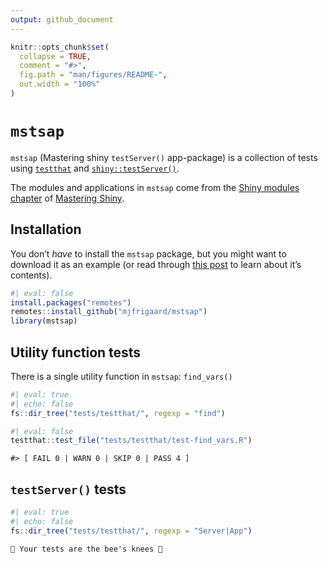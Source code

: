 ```yaml
---
output: github_document
---
```


<!-- README.md is generated from README.Rmd. Please edit that file -->

```r
knitr::opts_chunk$set(
  collapse = TRUE,
  comment = "#>",
  fig.path = "man/figures/README-",
  out.width = "100%"
)
```

# `mstsap`

<!-- badges: start -->

<!-- badges: end -->

`mstsap` (Mastering shiny `testServer()` app-package) is a collection of tests using [`testthat`](https://testthat.r-lib.org/) and [`shiny::testServer()`](https://search.r-project.org/CRAN/refmans/shiny/html/testServer.html). 

The modules and applications in `mstsap` come from the [Shiny modules chapter](https://mastering-shiny.org/scaling-modules.html) of [Mastering Shiny](https://mastering-shiny.org/index.html).  

## Installation

You don't *have* to install the `mstsap` package, but you might want to download it as an example (or read through [this post](https://mjfrigaard.github.io/posts/test-shiny-p3/) to learn about it's contents).

```r
#| eval: false
install.packages("remotes")
remotes::install_github("mjfrigaard/mstsap")
library(mstsap)
```


## Utility function tests

There is a single utility function in `mstsap`: `find_vars()`

```r
#| eval: true
#| echo: false
fs::dir_tree("tests/testthat/", regexp = "find")
```

```r
#| eval: false
testthat::test_file("tests/testthat/test-find_vars.R")
```

```verbatim
#> [ FAIL 0 | WARN 0 | SKIP 0 | PASS 4 ]
```


## `testServer()` tests

```r
#| eval: true
#| echo: false
fs::dir_tree("tests/testthat/", regexp = "Server|App")
```

```verbatim
🐝 Your tests are the bee's knees 🐝
```
